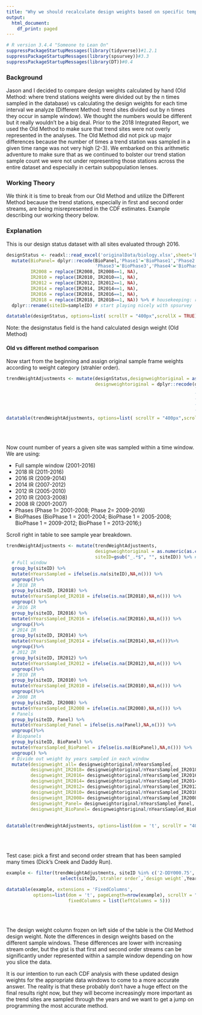 ```yaml
---
title: "Why we should recalculate design weights based on specific temporal windows"
output:
  html_document:
    df_print: paged
---
```


```r
# R version 3.4.4 "Someone to Lean On"
suppressPackageStartupMessages(library(tidyverse))#1.2.1
suppressPackageStartupMessages(library(spsurvey))#3.3
suppressPackageStartupMessages(library(DT))#0.4
```


### Background

Jason and I decided to compare design weights calculated by hand (Old Method: where trend stations weights were divided out by the n times sampled in the database) vs calculating the design weights for each time interval we analyze (Different Method: trend sites divided out by n times they occur in sample window). We thought the numbers would be different but it really wouldn't be a big deal. Prior to the 2018 Integrated Report, we used the Old Method to make sure that trend sites were not overly represented in the analyses. The Old Method did not pick up major differences because the number of times a trend station was sampled in a given time range was not very high (2-3). We embarked on this arithmetic adventure to make sure that as we continued to bolster our trend station sample count we were not under representing those stations across the entire dataset and especially in certain subpopulation lenses.

### Working Theory

We think it is time to break from our Old Method and utilize the Different Method because the trend stations, especially in first and second order streams, are being misrepresented in the CDF estimates. Example describing our working theory below.

### Explanation

This is our design status dataset with all sites evaluated through 2016. 
```r
designStatus <- readxl::read_excel('originalData/biology.xlsx',sheet='biology2018') %>%
  mutate(BioPanel= dplyr::recode(BioPanel,'Phase1'='BioPhase1','Phase2'='BioPhase2',
                                 'Phase3'='BioPhase3','Phase4'='BioPhase4'),
         IR2008 = replace(IR2008, IR2008==1, NA),
         IR2010 = replace(IR2010, IR2010==1, NA),
         IR2012 = replace(IR2012, IR2012==1, NA),
         IR2014 = replace(IR2014, IR2014==1, NA),
         IR2016 = replace(IR2016, IR2016==1, NA),
         IR2018 = replace(IR2018, IR2018==1, NA)) %>% # housekeeping: recode biophase and change 1's to NA's to indicate it wasnt sampled in that window
  dplyr::rename(siteID=sampleID) # start playing nicely with spsurvey

datatable(designStatus, options=list( scrollY = "400px",scrollX = TRUE))
```


Note: the designstatus field is the hand calculated design weight (Old Method)


#### Old vs different method comparison

Now start from the beginning and assign original sample frame weights according to weight category (strahler order).

```r
trendWeightAdjustments <- mutate(designStatus,designweightoriginal = as.factor(`strahler order`), # easier to change as factor
                                 designweightoriginal = dplyr::recode(designweightoriginal,`1`="3790.5165999999999",
                                                                      `2`="947.62919999999997",
                                                                      `3`="541.50239999999997",
                                                                      `4`="315.87639999999999", 
                                                                      `5`="140.3895", 
                                                                      `6`="140.3895")) # overwrite all design weights back to original
datatable(trendWeightAdjustments, options=list( scrollY = "400px",scrollX = TRUE))
```

<br><br>

Now count number of years a given site was sampled within a time window. We are using:

* Full sample window (2001-2016)
* 2018 IR (2011-2016)
* 2016 IR (2009-2014)
* 2014 IR (2007-2012)
* 2012 IR (2005-2010)
* 2010 IR (2003-2008)
* 2008 IR (2001-2007)
* Phases (Phase 1= 2001-2008; Phase 2= 2009-2016)
* BioPhases (BioPhase 1 = 2001-2004; BioPhase 1 = 2005-2008; BioPhase 1 = 2009-2012; BioPhase 1 = 2013-2016;)

Scroll right in table to see sample year breakdown.


```r
trendWeightAdjustments <- mutate(trendWeightAdjustments,
                                 designweightoriginal = as.numeric(as.character(designweightoriginal)), #factor to numeric
                                 siteID=gsub("_.*$", "", siteID)) %>% # get rid of concatenated year for trends to make calculations easier
  # Full window
  group_by(siteID) %>% 
  mutate(nYearsSampled = ifelse(is.na(siteID),NA,n())) %>%
  ungroup()%>%
  # 2018 IR
  group_by(siteID, IR2018) %>%
  mutate(nYearsSampled_IR2018 = ifelse(is.na(IR2018),NA,n())) %>%
  ungroup() %>%
  # 2016 IR
  group_by(siteID, IR2016) %>%
  mutate(nYearsSampled_IR2016 = ifelse(is.na(IR2016),NA,n())) %>%
  ungroup()%>%
  # 2014 IR
  group_by(siteID, IR2014) %>%
  mutate(nYearsSampled_IR2014 = ifelse(is.na(IR2014),NA,n()))%>%
  ungroup()%>%
  # 2012 IR
  group_by(siteID, IR2012) %>%
  mutate(nYearsSampled_IR2012 = ifelse(is.na(IR2012),NA,n())) %>%
  ungroup()%>%
  # 2010 IR
  group_by(siteID, IR2010) %>%
  mutate(nYearsSampled_IR2010 = ifelse(is.na(IR2010),NA,n())) %>%
  ungroup()%>%
  # 2008 IR
  group_by(siteID, IR2008) %>%
  mutate(nYearsSampled_IR2008 = ifelse(is.na(IR2008),NA,n())) %>%
  # Panels
  group_by(siteID, Panel) %>%
  mutate(nYearsSampled_Panel = ifelse(is.na(Panel),NA,n())) %>%
  ungroup()%>%
  # Biopanels
  group_by(siteID, BioPanel) %>%
  mutate(nYearsSampled_BioPanel = ifelse(is.na(BioPanel),NA,n())) %>%
  ungroup() %>% 
  # Divide out weight by years sampled in each window
  mutate(designweight_all= designweightoriginal/nYearsSampled,
         designweight_IR2018= designweightoriginal/nYearsSampled_IR2018,
         designweight_IR2016= designweightoriginal/nYearsSampled_IR2016,
         designweight_IR2014= designweightoriginal/nYearsSampled_IR2014,
         designweight_IR2012= designweightoriginal/nYearsSampled_IR2012,
         designweight_IR2010= designweightoriginal/nYearsSampled_IR2010,
         designweight_IR2008= designweightoriginal/nYearsSampled_IR2008,
         designweight_Panel= designweightoriginal/nYearsSampled_Panel,
         designweight_BioPanel= designweightoriginal/nYearsSampled_BioPanel)
                                      
  
datatable(trendWeightAdjustments, options=list(dom = 't', scrollY = "400px",scrollX = TRUE))

```

<br><br>

Test case: pick a first and second order stream that has been sampled many times (Dick's Creek and Daddy Run).

```r
example <- filter(trendWeightAdjustments, siteID %in% c('2-DDY000.75','2-DCK003.94')) %>%
                    select(siteID,`strahler order`,`design weight`,Year,IR2008:designweight_BioPanel)

datatable(example, extensions = 'FixedColumns',
          options=list(dom = 't', pageLength=nrow(example), scrollY = "200px",scrollX = TRUE,
                       fixedColumns = list(leftColumns = 5)))

```

<br><br>

The design weight column frozen on left side of the table is the Old Method design weight. Note the differences in design weights based on the different sample windows. These differences are lower with increasing stream order, but the gist is that first and second order streams can be significantly under represented within a sample window depending on how you slice the data. 

It is our intention to run each CDF analysis with these updated design weights for the appropriate data windows to come to a more accurate answer. The reality is that these probably don't have a huge effect on the final results right now, but they will become increasingly more important as the trend sites are sampled through the years and we want to get a jump on programming the most accurate method.

<br><br>